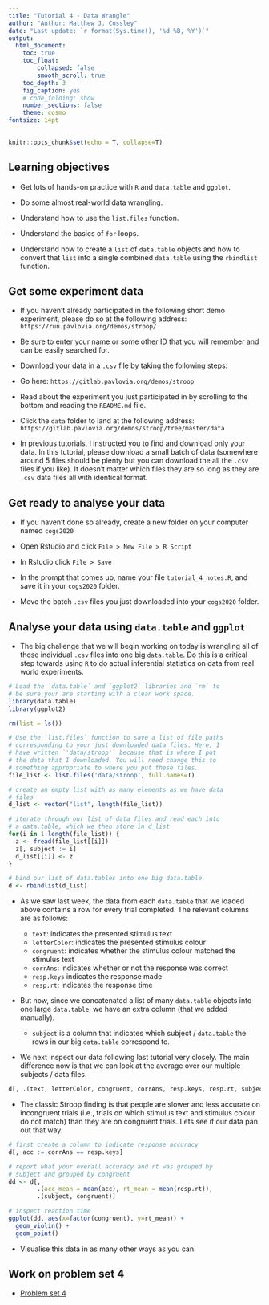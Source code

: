 ```yaml
---
title: "Tutorial 4 - Data Wrangle"
author: "Author: Matthew J. Cossley"
date: "Last update: `r format(Sys.time(), '%d %B, %Y')`"
output:
  html_document:
    toc: true
    toc_float:
        collapsed: false
        smooth_scroll: true
    toc_depth: 3
    fig_caption: yes
    # code_folding: show
    number_sections: false
    theme: cosmo
fontsize: 14pt
---
```


```r
knitr::opts_chunk$set(echo = T, collapse=T)
```

## Learning objectives

* Get lots of hands-on practice with `R` and `data.table`
and `ggplot`.

* Do some almost real-world data wrangling. 

* Understand how to use the `list.files` function.

* Understand the basics of `for` loops.

* Understand how to create a `list` of `data.table` objects
and how to convert that `list` into a single combined
`data.table` using the `rbindlist` function.


## Get some experiment data
* If you haven't already participated in the following short
demo experiment, please do so at the following address:
`https://run.pavlovia.org/demos/stroop/`

* Be sure to enter your name or some other ID that you will
remember and can be easily searched for.

* Download your data in a `.csv` file by taking the
following steps:

* Go here: `https://gitlab.pavlovia.org/demos/stroop`

* Read about the experiment you just participated in by
scrolling to the bottom and reading the `README.md` file.

* Click the `data` folder to land at the following address:
`https://gitlab.pavlovia.org/demos/stroop/tree/master/data`

* In previous tutorials, I instructed you to find and
download only your data. In this tutorial, please download a
small batch of data (somewhere around 5 files should be
plenty but you can download the all the `.csv` files if you
like). It doesn't matter which files they are so long as
they are `.csv` data files all with identical format.


## Get ready to analyse your data
* If you haven't done so already, create a new folder on
your computer named `cogs2020`

* Open Rstudio and click `File > New File > R Script`

* In Rstudio click `File > Save`

* In the prompt that comes up, name your file
`tutorial_4_notes.R`, and save it in your `cogs2020` folder.

* Move the batch `.csv` files you just downloaded into your
`cogs2020` folder.


## Analyse your data using `data.table` and `ggplot`
* The big challenge that we will begin working on today is
wrangling all of those individual `.csv` files into one big
`data.table`. Do this is a critical step towards using `R`
to do actual inferential statistics on data from real world
experiments.

```r
# Load the `data.table` and `ggplot2` libraries and `rm` to
# be sure your are starting with a clean work space.
library(data.table)
library(ggplot2)

rm(list = ls())

# Use the `list.files` function to save a list of file paths
# corresponding to your just downloaded data files. Here, I
# have written `'data/stroop'` because that is where I put
# the data that I downloaded. You will need change this to
# something appropriate to where you put these files.
file_list <- list.files('data/stroop', full.names=T) 

# create an empty list with as many elements as we have data
# files
d_list <- vector("list", length(file_list))

# iterate through our list of data files and read each into
# a data.table, which we then store in d_list
for(i in 1:length(file_list)) {
  z <- fread(file_list[[i]])
  z[, subject := i]
  d_list[[i]] <- z
}

# bind our list of data.tables into one big data.table
d <- rbindlist(d_list)
```

* As we saw last week, the data from each `data.table` that
we loaded above contains a row for every trial completed.
The relevant columns are as follows:

  * `text`: indicates the presented stimulus text
  * `letterColor`: indicates the presented stimulus colour
  * `congruent`: indicates whether the stimulus colour
  matched the stimulus text
  * `corrAns`: indicates whether or not the response was correct
  * `resp.keys` indicates the response made
  * `resp.rt`: indicates the response time
  
* But now, since we concatenated a list of many `data.table`
objects into one large `data.table`, we have an extra column
(that we added manually).

  * `subject` is a column that indicates which subject /
  `data.table` the rows in our big `data.table` correspond
  to.
  
* We next inspect our data following last tutorial very
closely. The main difference now is that we can look at the
average over our multiple subjects / data files.

```r
d[, .(text, letterColor, congruent, corrAns, resp.keys, resp.rt, subject)]
```

* The classic Stroop finding is that people are slower and
less accurate on incongruent trials (i.e., trials on which
stimulus text and stimulus colour do not match) than they
are on congruent trials. Lets see if our data pan out that way.

```r
# first create a column to indicate response accuracy
d[, acc := corrAns == resp.keys]

# report what your overall accuracy and rt was grouped by
# subject and grouped by congruent
dd <- d[, 
        .(acc_mean = mean(acc), rt_mean = mean(resp.rt)), 
        .(subject, congruent)]

# inspect reaction time 
ggplot(dd, aes(x=factor(congruent), y=rt_mean)) + 
  geom_violin() +
  geom_point()
```

* Visualise this data in as many other ways as you can.


## Work on problem set 4
* [Problem set 4](homework_4.html)